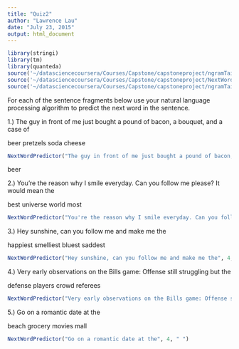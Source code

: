```yaml
---
title: "Quiz2"
author: "Lawrence Lau"
date: "July 23, 2015"
output: html_document
---
```


```r
library(stringi)
library(tm)
library(quanteda)
source('~/datasciencecoursera/Courses/Capstone/capstoneproject/ngramTailFinder.R')
source('~/datasciencecoursera/Courses/Capstone/capstoneproject/NextWordPredictor.R')
source('~/datasciencecoursera/Courses/Capstone/capstoneproject/ngramTailFinder1.R')
```

For each of the sentence fragments below use your natural language processing algorithm to predict the next word in the sentence. 

1.) The guy in front of me just bought a pound of bacon, a bouquet, and a case of


beer
pretzels
soda
cheese

```r
NextWordPredictor("The guy in front of me just bought a pound of bacon, a bouquet, and a case of", 3, " ")
```

beer

2.) You're the reason why I smile everyday. Can you follow me please? It would mean the


best
universe
world
most

```r
NextWordPredictor("You're the reason why I smile everyday. Can you follow me please? It would mean the", 4, " ")
```



3.)  Hey sunshine, can you follow me and make me the


happiest
smelliest
bluest
saddest

```r
NextWordPredictor("Hey sunshine, can you follow me and make me the", 4, " ")
```



4.)  Very early observations on the Bills game: Offense still struggling but the


defense
players
crowd
referees

```r
NextWordPredictor("Very early observations on the Bills game: Offense still struggling but the", 4, " ")
```



5.)  Go on a romantic date at the


beach
grocery
movies
mall

```r
NextWordPredictor("Go on a romantic date at the", 4, " ")
```
